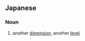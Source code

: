==Japanese==
{{ja-kanjitab|別|次|元}}

===Noun===
{{ja-noun|べつじげん}}

# another [[dimension]], another [[level]]
